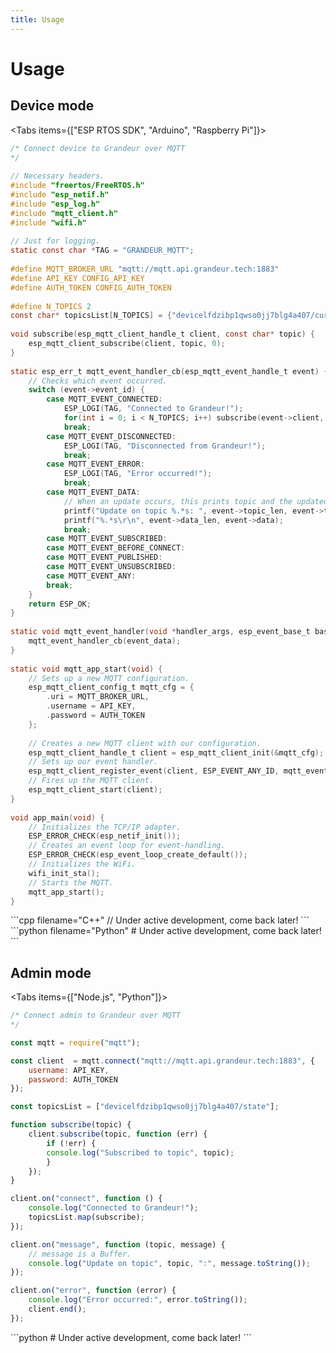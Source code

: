 ```yaml
---
title: Usage
---
```


# Usage

## Device mode

<Tabs items={["ESP RTOS SDK", "Arduino", "Raspberry Pi"]}>
<Tab>
```c filename="C"
/* Connect device to Grandeur over MQTT
*/
 
// Necessary headers.
#include "freertos/FreeRTOS.h"
#include "esp_netif.h"
#include "esp_log.h"
#include "mqtt_client.h"
#include "wifi.h"
 
// Just for logging.
static const char *TAG = "GRANDEUR_MQTT";
 
#define MQTT_BROKER_URL "mqtt://mqtt.api.grandeur.tech:1883"
#define API_KEY CONFIG_API_KEY
#define AUTH_TOKEN CONFIG_AUTH_TOKEN
 
#define N_TOPICS 2
const char* topicsList[N_TOPICS] = {"devicelfdzibp1qwso0jj7blg4a407/current", "devicelfdzibp1qwso0jj7blg4a407/voltage"};
 
void subscribe(esp_mqtt_client_handle_t client, const char* topic) {
    esp_mqtt_client_subscribe(client, topic, 0);
}
 
static esp_err_t mqtt_event_handler_cb(esp_mqtt_event_handle_t event) {
    // Checks which event occurred.
    switch (event->event_id) {
        case MQTT_EVENT_CONNECTED:
            ESP_LOGI(TAG, "Connected to Grandeur!");
            for(int i = 0; i < N_TOPICS; i++) subscribe(event->client, topicsList[i]);
            break;
        case MQTT_EVENT_DISCONNECTED:
            ESP_LOGI(TAG, "Disconnected from Grandeur!");
            break;
        case MQTT_EVENT_ERROR:
            ESP_LOGI(TAG, "Error occurred!");
            break;
        case MQTT_EVENT_DATA:
            // When an update occurs, this prints topic and the updated data on that topic.
            printf("Update on topic %.*s: ", event->topic_len, event->topic);
            printf("%.*s\r\n", event->data_len, event->data);
            break;
        case MQTT_EVENT_SUBSCRIBED:
        case MQTT_EVENT_BEFORE_CONNECT:
        case MQTT_EVENT_PUBLISHED:
        case MQTT_EVENT_UNSUBSCRIBED:
        case MQTT_EVENT_ANY:
        break;
    }
    return ESP_OK;
}
 
static void mqtt_event_handler(void *handler_args, esp_event_base_t base, int32_t event_id, void *event_data) {
    mqtt_event_handler_cb(event_data);
}
 
static void mqtt_app_start(void) {
    // Sets up a new MQTT configuration.
    esp_mqtt_client_config_t mqtt_cfg = {
        .uri = MQTT_BROKER_URL,
        .username = API_KEY,
        .password = AUTH_TOKEN
    };
 
    // Creates a new MQTT client with our configuration.
    esp_mqtt_client_handle_t client = esp_mqtt_client_init(&mqtt_cfg);
    // Sets up our event handler.
    esp_mqtt_client_register_event(client, ESP_EVENT_ANY_ID, mqtt_event_handler, client);
    // Fires up the MQTT client.
    esp_mqtt_client_start(client);
}
 
void app_main(void) {
    // Initializes the TCP/IP adapter.
    ESP_ERROR_CHECK(esp_netif_init());
    // Creates an event loop for event-handling.
    ESP_ERROR_CHECK(esp_event_loop_create_default());
    // Initializes the WiFi.
    wifi_init_sta();
    // Starts the MQTT.
    mqtt_app_start();
}
```
</Tab>
<Tab>
```cpp filename="C++"
// Under active development, come back later!
```
</Tab>
<Tab>
```python filename="Python"
# Under active development, come back later!
```
</Tab>
</Tabs>

## Admin mode

<Tabs items={["Node.js", "Python"]}>
<Tab>
```javascript
/* Connect admin to Grandeur over MQTT
*/

const mqtt = require("mqtt");

const client  = mqtt.connect("mqtt://mqtt.api.grandeur.tech:1883", {
    username: API_KEY,
    password: AUTH_TOKEN
});

const topicsList = ["devicelfdzibp1qwso0jj7blg4a407/state"];

function subscribe(topic) {
    client.subscribe(topic, function (err) {
        if (!err) {
        console.log("Subscribed to topic", topic);
        }
    });
}

client.on("connect", function () {
    console.log("Connected to Grandeur!");
    topicsList.map(subscribe);
});

client.on("message", function (topic, message) {
    // message is a Buffer.
    console.log("Update on topic", topic, ":", message.toString());
});

client.on("error", function (error) {
    console.log("Error occurred:", error.toString());
    client.end();
});
```
</Tab>
<Tab>
```python
# Under active development, come back later!
```
</Tab>
</Tabs>